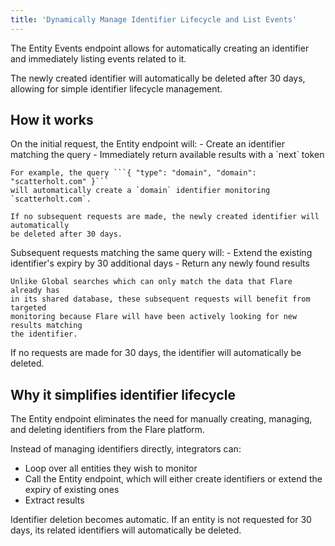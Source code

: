 ```yaml
---
title: 'Dynamically Manage Identifier Lifecycle and List Events'
---
```


The Entity Events endpoint allows for automatically creating an identifier and immediately listing events related to it.

The newly created identifier will automatically be deleted after 30 days, allowing for simple identifier lifecycle management.

## How it works

<Steps>
  <Step title="Initial request">
    On the initial request, the Entity endpoint will:
    - Create an identifier matching the query
    - Immediately return available results with a `next` token

    For example, the query ```{ "type": "domain", "domain": "scatterholt.com" }```
    will automatically create a `domain` identifier monitoring `scatterholt.com`.

    If no subsequent requests are made, the newly created identifier will automatically
    be deleted after 30 days.
  </Step>

  <Step title="Subsequent requests">
    Subsequent requests matching the same query will:
    - Extend the existing identifier's expiry by 30 additional days
    - Return any newly found results

    Unlike Global searches which can only match the data that Flare already has
    in its shared database, these subsequent requests will benefit from targeted
    monitoring because Flare will have been actively looking for new results matching
    the identifier.
  </Step>

  <Step title="Expiry">
    If no requests are made for 30 days, the identifier will automatically be deleted.
  </Step>
</Steps>

## Why it simplifies identifier lifecycle

The Entity endpoint eliminates the need for manually creating, managing, and deleting identifiers from the Flare platform.

Instead of managing identifiers directly, integrators can:
- Loop over all entities they wish to monitor
- Call the Entity endpoint, which will either create identifiers or extend the expiry of existing ones
- Extract results

Identifier deletion becomes automatic. If an entity is not requested for 30 days,
its related identifiers will automatically be deleted.